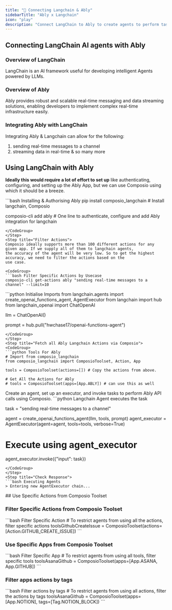 ```yaml
---
title: "🚀 Connecting Langchain & Ably"
sidebarTitle: "Ably x Langchain"
icon: "play"
description: "Connect LangChain to Ably to create agents to perform tasks using natural language"
---
```


## Connecting LangChain AI agents with Ably

### Overview of LangChain

LangChain is an AI framework useful for developing intelligent Agents powered by LLMs.

### Overview of Ably

Ably provides robust and scalable real-time messaging and data streaming solutions, enabling developers to implement complex real-time infrastructure easily.

### Integrating Ably with LangChain

Integrating Ably & Langchain can allow for the following:

1. sending real-time messages to a channel
2. streaming data in real-time
& so many more

## Using LangChain with Ably

<Steps>
<Step title="Setting Up the Environment">

**Ideally this would require a lot of effort to set up** like authenticating, configuring, and setting up the Ably App, but we can use Composio using which it should be a breeze.

<CodeGroup>
```bash Installing & Authorising Ably
pip install composio_langchain # Install langchain, Composio 

composio-cli add ably # One line to authenticate, configure and add Ably integration for langchain
```
</CodeGroup>
</Step>
<Step title="Filter Actions">
Composio ideally supports more than 100 different actions for any given app. If we supply all of them to langchain agents, 
the accuracy of the agent will be very low. So to get the highest accuracy, we need to filter the actions based on the 
use case.

<CodeGroup>
```bash Filter Specific Actions by Usecase
composio-cli get-actions ably "sending real-time messages to a channel" --limit=10
```
</CodeGroup>

</Step>
<Step title="Import Base Packages">

<CodeGroup>
```python Initialise Imports
from langchain.agents import create_openai_functions_agent, AgentExecutor
from langchain import hub
from langchain_openai import ChatOpenAI


llm = ChatOpenAI()

prompt = hub.pull("hwchase17/openai-functions-agent")
```
</CodeGroup>
</Step>
<Step title="Fetch all Ably Langchain Actions via Composio">
<CodeGroup>
```python Tools For Ably
# Import from composio_langchain
from composio_langchain import ComposioToolset, Action, App

tools = ComposioToolset(actions=[]) # Copy the actions from above. 

# Get All the Actions for Ably
# tools = ComposioToolset(apps=[App.ABLY]) # can use this as well
```
</CodeGroup>
</Step>
<Step title="Execute the Agent">
Create an agent, set up an executor, and invoke tasks to perform Ably API calls using Composio. 
<CodeGroup>
```python Langchain Agent executes the task

task = "sending real-time messages to a channel"

agent = create_openai_functions_agent(llm, tools, prompt)
agent_executor = AgentExecutor(agent=agent, tools=tools, verbose=True)

# Execute using agent_executor
agent_executor.invoke({"input": task})
```
</CodeGroup>
</Step>
<Step title="Check Response">
```bash Executing Agents
> Entering new AgentExecutor chain...
```
</Step>
</Steps>
## Use Specific Actions from Composio Toolset

### Filter Specific Actions from Composio Toolset

<CodeGroup>
```bash Filter Specific Action
# To restrict agents from using all the actions, filter specific actions
toolsGithubCreateIssue = ComposioToolset(actions=[Action.GITHUB_CREATE_ISSUE])
```
</CodeGroup>

### Use Specific Apps from Composio Toolset
<CodeGroup>
```bash Filter Specific App
# To restrict agents from using all tools, filter specific tools
toolsAsanaGithub = ComposioToolset(apps=[App.ASANA, App.GITHUB])
```
</CodeGroup>

### Filter apps actions by tags 
<CodeGroup>
```bash Filter actions by tags
# To restrict agents from using all actions, filter the actions by tags
toolsAsanaGithub = ComposioToolset(apps=[App.NOTION], tags=[Tag.NOTION_BLOCK])
```
</CodeGroup>


